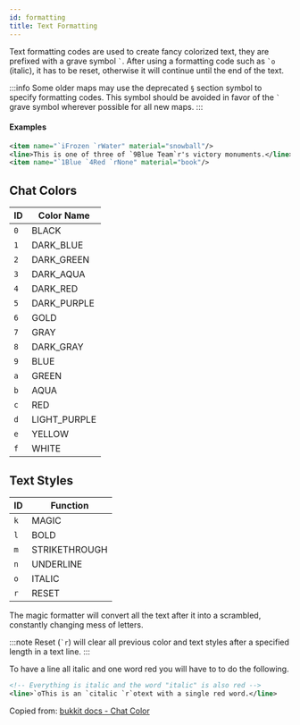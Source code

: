 ```yaml
---
id: formatting
title: Text Formatting
---
```



Text formatting codes are used to create fancy colorized text, they are prefixed with a grave symbol `` ` ``. 
After using a formatting code such as `` `o `` (italic), it has to be reset, otherwise it will continue until the end of the text.

:::info
Some older maps may use the deprecated `§` section symbol to specify formatting codes. 
This symbol should be avoided in favor of the `` ` `` grave symbol wherever possible for all new maps.
:::

#### Examples

```xml
<item name="`iFrozen `rWater" material="snowball"/>
<line>This is one of three of `9Blue Team`r's victory monuments.</line>
<item name="`1Blue `4Red `rNone" material="book"/>
```

## Chat Colors

<div className="text--center">
  <ImageSwitcher
    lightImageSrc="/img/reference/chat-colors.png"
    darkImageSrc="/img/reference/chat-colors-dark.png"
  />
</div>

| ID | Color Name |
|---|---|
| `0` | BLACK |
| `1` | DARK_BLUE |
| `2` | DARK_GREEN |
| `3` | DARK_AQUA |
| `4` | DARK_RED |
| `5` | DARK_PURPLE |
| `6` | GOLD |
| `7` | GRAY |
| `8` | DARK_GRAY |
| `9` | BLUE |
| `a` | GREEN |
| `b` | AQUA |
| `c` | RED |
| `d` | LIGHT_PURPLE |
| `e` | YELLOW |
| `f` | WHITE |

## Text Styles

| ID | Function |
|---|---|
| `k` | MAGIC |
| `l` | BOLD |
| `m` | STRIKETHROUGH |
| `n` | UNDERLINE |
| `o` | ITALIC |
| `r` | RESET |

The magic formatter will convert all the text after it into a scrambled, constantly changing mess of letters.

:::note
Reset (`` `r ``) will clear all previous color and text styles after a specified length in a text line.
:::

To have a line all italic and one word red you will have to to do the following.

```xml
<!-- Everything is italic and the word "italic" is also red -->
<line>`oThis is an `citalic `r`otext with a single red word.</line>
```

Copied from: [bukkit docs - Chat Color](https://hub.spigotmc.org/javadocs/bukkit/org/bukkit/ChatColor.html)
